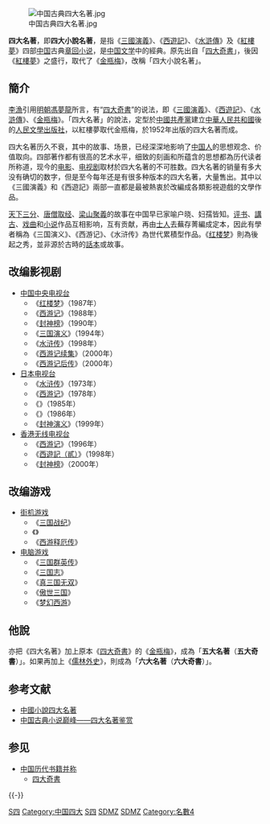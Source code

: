 {{Multiple issues|
{{tone|time=2009-07-20T01:52:56+00:00}}
{{Unreferenced|time=2022-06-19T09:03:48+00:00}}
}}
[[File:中国古典四大名著.jpg|thumb]]

{{Infobox Chinese
|t = 四大名著
|s = 四大名著
|l =
|p = Sìdà Míngzhù
|y = sei-daaih mèhng-jeuk
|tl = sù-tāi bîng-tù
}}

'''四大名著'''，即'''四大小說名著'''，是指《[[三國演義|三國演義]]》、《[[西遊記|西遊記]]》、《[[水滸傳|水滸傳]]》及《[[紅樓夢|紅樓夢]]》四部[[中国|中国]]古典[[章回小说|章回小说]]，是[[中国文学|中国文学]]中的經典。原先出自「[[四大奇書|四大奇書]]」，後因《[[紅樓夢|紅樓夢]]》之盛行，取代了《[[金瓶梅|金瓶梅]]》，改稱「四大小說名著」。

== 簡介 ==
[[李漁|李漁]]引用[[明朝|明朝]][[馮夢龍|馮夢龍]]所言，有“[[四大奇書|四大奇書]]”的说法，即《[[三國演義|三國演義]]》、《[[西遊記|西遊記]]》、《[[水滸傳|水滸傳]]》、《[[金瓶梅|金瓶梅]]》。「四大名著」的說法，定型於[[中國共產黨|中國共產黨]]建立[[中華人民共和國|中華人民共和國]]後的[[人民文學出版社|人民文學出版社]]，以紅樓夢取代金瓶梅，於1952年出版的四大名著而成。

四大名著历久不衰，其中的故事、场景，已经深深地影响了[[中国人|中国人]]的思想观念、价值取向。四部著作都有很高的艺术水平，细致的刻画和所蕴含的思想都為历代读者所称道，现今的[[电影|电影]]、[[电视剧|电视剧]]取材於四大名著的不可胜数。四大名著的销量有多大没有确切的数字，但是至今每年还是有很多种版本的四大名著，大量售出。其中以《三國演義》和《西遊記》兩部一直都是最被熱衷於改編成各類影視遊戲的文學作品。

[[三國|天下三分]]、[[玄奘|唐僧取经]]、[[宋江起義|梁山聚義]]的故事在中国早已家喻户晓、妇孺皆知。[[评书|评书]]、[[講古|講古]]、[[戏曲|戏曲]]和[[小说|小说]]作品互相影响，互有贡献，再由[[士人|士人]]去蕪存菁編成定本，因此有學者稱為《三国演义》、《西游记》、《水浒传》為世代累積型作品。《[[红楼梦|红楼梦]]》則為後起之秀，並非源於古時的[[話本|話本]]或故事。

== 改编影视剧 ==
* [[中国中央电视台|中国中央电视台]]
**《[[红楼梦_(1987年电视剧)|红楼梦]]》（1987年）
**《[[西游记_(中国中央电视台出品电视剧)|西游记]]》（1988年）
**《[[封神榜_(1990年电视剧)|封神榜]]》（1990年）
**《[[三国演义_(电视剧)|三国演义]]》（1994年）
**《[[水浒传_(1998年电视剧)|水浒传]]》（1998年）
**《[[西游记续集|西游记续集]]》（2000年）
**《[[西游记后传|西游记后传]]》（2000年）
* [[日本电视台|日本电视台]]
**《[[水浒传_(1973年电视剧)|水浒传]]》（1973年）
**《[[西游记_(1978年电视剧)|西游记]]》（1978年）
**《{{Link-jp|三国志I|三国志 (日本テレビ)}}》（1985年）
**《{{Link-jp|三国志II飞翔的英雄们|三国志 (日本テレビ)|}}》（1986年）
**《[[封神演義_(漫畫)|封神演义]]》（1999年）
* [[香港无线电视台|香港无线电视台]]
**《[[西遊記_(無綫1996年電視劇)|西游记]]》（1996年）
**《[[西遊記（貳）|西遊記（貳）]]》（1998年）
**《[[封神榜_(2000年電視劇)|封神榜]]》（2000年）
== 改编游戏 ==
* [[街机游戏|街机游戏]]
**《[[三国战纪|三国战纪]]》
**《{{le|水浒演武|水滸演武|水浒演武}}》
**《[[西游释厄传_(游戏)|西游释厄传]]》
* [[电脑游戏|电脑游戏]]
**《[[三国群英传|三国群英传]]》
**《[[三国志系列游戏列表|三国志]]》
**《[[真·三國無雙系列|真三国无双]]》
**《[[傲世三国|傲世三国]]》
**《[[梦幻西游|梦幻西游]]》
== 他說 ==
亦{{who|有人}}把《四大名著》加上原本《[[四大奇書|四大奇書]]》的《[[金瓶梅|金瓶梅]]》，成為「'''五大名著'''（'''五大奇書'''）」。如果再加上《[[儒林外史|儒林外史]]》，則成為「'''六大名著'''（'''六大奇書'''）」。

== 参考文献 ==
{{Reflist}}
* [https://web.archive.org/web/20160305134857/http://www.zwbk.org/fourClassisTrade.aspx 中國小說四大名著]
* [http://mooc.chaoxing.com/course/180889.html 中国古典小说巅峰——四大名著鉴赏 ]{{Wayback|url=http://mooc.chaoxing.com/course/180889.html |date=20160305065804 }}

== 参见 ==
{{Portal box|汉字文化圈|中国|文学|书籍}}
* [[中国历代书籍并称|中国历代书籍并称]]
** [[四大奇書|四大奇書]]

{{-}}
{{中國文學名著}}

[[Category:元明清|S四]]
[[Category:中国四大|Category:中国四大]]
[[Category:中國古典小說|S四]]
[[Category:中國書籍並稱|SDMZ]]
[[Category:中國書籍並稱|SDMZ]]
[[Category:名數4|Category:名數4]]